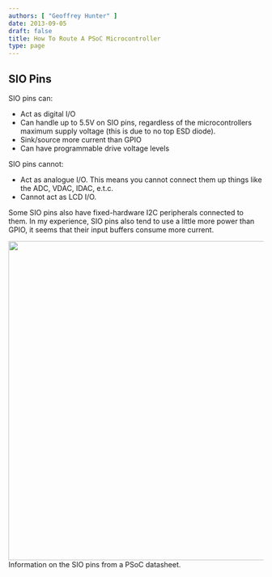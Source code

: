 ```yaml
---
authors: [ "Geoffrey Hunter" ]
date: 2013-09-05
draft: false
title: How To Route A PSoC Microcontroller
type: page
---
```



## SIO Pins

SIO pins can:

* Act as digital I/O
* Can handle up to 5.5V on SIO pins, regardless of the microcontrollers maximum supply voltage (this is due to no top ESD diode).
* Sink/source more current than GPIO
* Can have programmable drive voltage levels

SIO pins cannot:

* Act as analogue I/O. This means you cannot connect them up things like the ADC, VDAC, IDAC, e.t.c.
* Cannot act as LCD I/O.

Some SIO pins also have fixed-hardware I2C peripherals connected to them. In my experience, SIO pins also tend to use a little more power than GPIO, it seems that their input buffers consume more current.


<Image src={additional_features_only_provided_on_sio_pins} width="631px">Information on the SIO pins from a PSoC datasheet.</Image>
